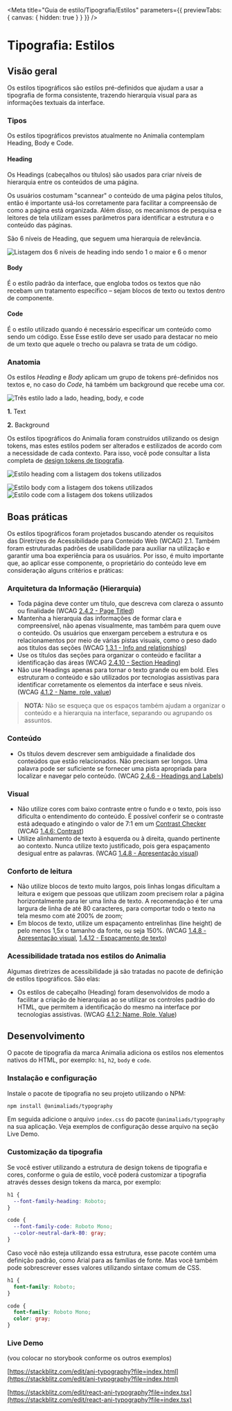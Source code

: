 


<Meta
  title="Guia de estilo/Tipografia/Estilos"
  parameters={{ previewTabs: { canvas: { hidden: true } } }}
/>

# Tipografia: Estilos

## Visão geral

Os estilos tipográficos são estilos pré-definidos que ajudam a usar a tipografia de forma consistente, trazendo hierarquia visual para as informações textuais da interface.

### Tipos

Os estilos tipográficos previstos atualmente no Animalia contemplam Heading, Body e Code.

#### Heading

Os Headings (cabeçalhos ou títulos) são usados para criar níveis de hierarquia entre os conteúdos de uma página.

Os usuários costumam "scannear" o conteúdo de uma página pelos títulos, então é importante usá-los corretamente para facilitar a compreensão de como a página está organizada. Além disso, os mecanismos de pesquisa e leitores de tela utilizam esses parâmetros para identificar a estrutura e o conteúdo das páginas.

São 6 níveis de Heading, que seguem uma hierarquia de relevância.

<img
  src={HeadingSizes}
  alt="Listagem dos 6 níveis de heading indo sendo 1 o maior e 6 o menor"
/>

#### Body

É o estilo padrão da interface, que engloba todos os textos que não recebam um tratamento específico – sejam blocos de texto ou textos dentro de componente.

#### Code

É o estilo utilizado quando é necessário especificar um conteúdo como sendo um código. Esse Esse estilo deve ser usado para destacar no meio de um texto que aquele o trecho ou palavra se trata de um código.

### Anatomia

Os estilos _Heading_ e _Body_ aplicam um grupo de tokens pré-definidos nos textos e, no caso do _Code_, há também um background que recebe uma cor.

<img src={StyleAnatomy} alt="Três estilo lado a lado, heading, body, e code" />

**1.** Text

**2.** Background

Os estilos tipográficos do Animalia foram construídos utilizando os design tokens, mas estes estilos podem ser alterados e estilizados de acordo com a necessidade de cada contexto. Para isso, você pode consultar a lista completa de [design tokens de tipografia](https://www.notion.so/Tipografia-Design-Tokens-87c6e363dce847ee959d768efa5c71a4).

<img
  src={HeadingToken}
  alt="Estilo heading com a listagem dos tokens utilizados"
/>

<img src={BodyToken} alt="Estilo body com a listagem dos tokens utilizados" />

<img src={CodeToken} alt="Estilo code com a listagem dos tokens utilizados" />

## Boas práticas

Os estilos tipográficos foram projetados buscando atender os requisitos das Diretrizes de Acessibilidade para Conteúdo Web (WCAG) 2.1. Também foram estruturadas padrões de usabilidade para auxiliar na utilização e garantir uma boa experiência para os usuários. Por isso, é muito importante que, ao aplicar esse componente, o proprietário do conteúdo leve em consideração alguns critérios e práticas:

### Arquitetura da Informação (Hierarquia)

- Toda página deve conter um título, que descreva com clareza o assunto ou finalidade (WCAG [2.4.2 - Page Titled](https://www.w3.org/WAI/WCAG21/Understanding/page-titled))
- Mantenha a hierarquia das informações de formar clara e compreensível, não apenas visualmente, mas também para quem ouve o conteúdo. Os usuários que enxergam percebem a estrutura e os relacionamentos por meio de várias pistas visuais, como o peso dado aos títulos das seções (WCAG [1.3.1 - Info and relationships](https://www.w3.org/WAI/WCAG21/Understanding/info-and-relationships))
- Use os títulos das seções para organizar o conteúdo e facilitar a identificação das áreas (WCAG [2.4.10 - Section Heading](https://www.w3.org/WAI/WCAG21/Understanding/section-headings))
- Não use Headings apenas para tornar o texto grande ou em bold. Eles estruturam o conteúdo e são utilizados por tecnologias assistivas para identificar corretamente os elementos da interface e seus níveis. (WCAG [4.1.2 - Name, role, value](https://www.w3.org/WAI/WCAG21/Understanding/name-role-value))

> **NOTA:** Não se esqueça que os espaços também ajudam a organizar o conteúdo e a hierarquia na interface, separando ou agrupando os assuntos.

<BestPracticesComponent
  doImg={Do1}
  doAlt="Três títulos com níveis de hierarquia diferentes"
  doDescription="Utilize os títulos com os níveis corretos para criar hierarquia e detalhamento do assunto."
  dontImg={Dont1}
  dontAlt="Três títulos sem diferenciar níveis de hierarquia"
  dontDescription="Não utilize os mesmos níveis para todos os títulos, pois isso dificulta o entendimento da estrutura da página."
/>

### **Conteúdo**

- Os títulos devem descrever sem ambiguidade a finalidade dos conteúdos que estão relacionados. Não precisam ser longos. Uma palavra pode ser suficiente se fornecer uma pista apropriada para localizar e navegar pelo conteúdo. (WCAG [2.4.6 - Headings and Labels](https://www.w3.org/WAI/WCAG21/Understanding/headings-and-labels))

### **Visual**

- Não utilize cores com baixo contraste entre o fundo e o texto, pois isso dificulta o entendimento do conteúdo. É possível conferir se o contraste está adequado e atingindo o valor de 7:1 em um [Contrast Checker](https://webaim.org/resources/contrastchecker/) (WCAG [1.4.6: Contrast](https://www.w3.org/WAI/WCAG21/Understanding/contrast-enhanced.html))
- Utilize alinhamento de texto à esquerda ou à direita, quando pertinente ao contexto. Nunca utilize texto justificado, pois gera espaçamento desigual entre as palavras. (WCAG [1.4.8 - Apresentação visual](https://www.w3.org/WAI/WCAG21/Understanding/visual-presentation))

<BestPracticesComponent
  doImg={Do2}
  doAlt="Bloco de texto com alinhamento à esquerda"
  doDescription="Use alinhamento de texto à esquerda ou à direita para garantir a regularidade independente do conteúdo ou largura do bloco de texto."
  dontImg={Dont2}
  dontAlt="Bloco de texto com alinhamento justificado e espaços grandes entre as palavras"
  dontDescription="Não use alinhamento justificado pois ele adiciona espaços irregulares entre as palavras para fazê-lo ocupar toda a largura do bloco, o que varia muito dependendo do conteúdo e largura do dispositivo."
/>

### Conforto de leitura

- Não utilize blocos de texto muito largos, pois linhas longas dificultam a leitura e exigem que pessoas que utilizam zoom precisem rolar a página horizontalmente para ler uma linha de texto. A recomendação é ter uma largura de linha de até 80 caracteres, para comportar todo o texto na tela mesmo com até 200% de zoom;
- Em blocos de texto, utilize um espaçamento entrelinhas (line height) de pelo menos 1,5x o tamanho da fonte, ou seja 150%.
  (WCAG [1.4.8 - Apresentação visual](https://www.w3.org/WAI/WCAG21/Understanding/visual-presentation), [1.4.12 - Espaçamento de texto](https://www.w3.org/WAI/WCAG21/Understanding/text-spacing))

<BestPracticesComponent
  doImg={Do3}
  doAlt="Texto com lineheight adequado, de 150% o tamanho da fonte"
  doDescription="Use entrelinha (line height) adequada ao tamanho do texto. Adotar medidas relativas como porcentagem, facilitam essa utilização."
  dontImg={Dont3}
  dontAlt="Texto com lineheight inadequado, de 120% o tamanho da fonte"
  dontDescription="Não use um line height estreito, pois torna a leitura mais difícil e as linhas tendem a se embaralhar."
/>

### **Acessibilidade tratada nos estilos do Animalia**

Algumas diretrizes de acessibilidade já são tratadas no pacote de definição de estilos tipográficos. São elas:

- Os estilos de cabeçalho (Heading) foram desenvolvidos de modo a facilitar a criação de hierarquias ao se utilizar os controles padrão do HTML, que permitem a identificação do mesmo na interface por tecnologias assistivas. (WCAG [4.1.2: Name, Role, Value](https://www.w3.org/WAI/WCAG21/Understanding/name-role-value))

## Desenvolvimento

O pacote de tipografia da marca Animalia adiciona os estilos nos elementos nativos do HTML, por exemplo: `h1`, `h2`, `body` e `code`.

### Instalação e configuração

Instale o pacote de tipografia no seu projeto utilizando o NPM:

```bash
npm install @animaliads/typography
```

Em seguida adicione o arquivo `index.css` do pacote `@animaliads/typography` na sua aplicação. Veja exemplos de configuração desse arquivo na seção Live Demo.

### Customização da tipografia

Se você estiver utilizando a estrutura de design tokens de tipografia e cores, conforme o guia de estilo, você poderá customizar a tipografia através desses design tokens da marca, por exemplo:

```css
h1 {
  --font-family-heading: Roboto;
}

code {
  --font-family-code: Roboto Mono;
  --color-neutral-dark-80: gray;
}
```

Caso você não esteja utilizando essa estrutura, esse pacote contém uma definição padrão, como Arial para as famílias de fonte. Mas você também pode sobrescrever esses valores utilizando sintaxe comum de CSS.

```css
h1 {
  font-family: Roboto;
}

code {
  font-family: Roboto Mono;
  color: gray;
}
```

### Live Demo

(vou colocar no storybook conforme os outros exemplos)

[https://stackblitz.com/edit/ani-typography?file=index.html](https://stackblitz.com/edit/ani-typography?file=index.html)

[https://stackblitz.com/edit/react-ani-typography?file=index.tsx](https://stackblitz.com/edit/react-ani-typography?file=index.tsx)

